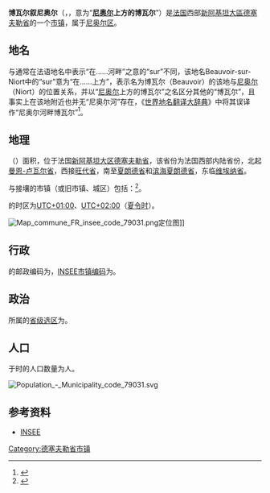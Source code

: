 {{noteTA|G1=法国地名}}
{{Infobox French commune
|arrondissement         = [[尼奥尔区|尼奥尔区]]
}}
'''博瓦尔叙尼奥尔'''（{{lang-fr|Beauvoir-sur-Niort}}，{{IPA-fr|bovwaʁ syʁ njɔʁ}}，意为“'''[[尼奥尔|尼奥尔]]上方的博瓦尔'''”）是[[法国|法国]]西部[[新阿基坦大區|新阿基坦大區]][[德塞夫勒省|德塞夫勒省]]的一个[[市镇_(法国)|市镇]]，属于[[尼奥尔区|尼奥尔区]]。

== 地名 ==
与通常在法语地名中表示“在……河畔”之意的“sur”不同，该地名Beauvoir-sur-Niort中的“sur”意为“在……上方”，表示名为博瓦尔（Beauvoir）的该地与[[尼奥尔|尼奥尔]]（Niort）的位置关系，并以“[[尼奥尔|尼奥尔]]上方的博瓦尔”之名区分其他的“博瓦尔”，且事实上在该地附近也并无“尼奥尔河”存在，《[[世界地名翻译大辞典|世界地名翻译大辞典]]》中将其误译作“尼奥尔河畔博瓦尔”<ref>{{Cite web|title=世界地名翻译大辞典|url=https://mall.cnki.net/reference/ref_search.aspx?bid=R200807101&inputText=Beauvoir-sur-Niort|accessdate=2020-08-02|work=mall.cnki.net}}</ref>。

== 地理 ==
{{PAGENAMEBASE}}（{{wikidata|property|linked|P625}}）面积{{wikidata|properties|P2046}}，位于法国[[新阿基坦大区|新阿基坦大区]][[德塞夫勒省|德塞夫勒省]]，该省份为法国西部内陆省份，北起[[曼恩-卢瓦尔省|曼恩-卢瓦尔省]]，西接[[旺代省|旺代省]]，南至[[夏朗德省|夏朗德省]]和[[滨海夏朗德省|滨海夏朗德省]]，东临[[维埃纳省|维埃纳省]]。

与{{PAGENAMEBASE}}接壤的市镇（或旧市镇、城区）包括：{{Wikidata|properties|linked|P47}}<ref name="geo">{{Cite web|url=https://www.geoportail.gouv.fr/carte|title=Carte|accessdate=2020-03-22|author=Géoportail|language=fr|publisher=Géoportail|archive-date=2017-01-29|archive-url=https://web.archive.org/web/20170129154129/https://www.geoportail.gouv.fr/carte/|dead-url=no}}</ref>。

{{PAGENAMEBASE}}的时区为[[UTC+01:00|UTC+01:00]]、[[UTC+02:00|UTC+02:00]]（[[夏时制|夏令时]]）。

[[File:Map_commune_FR_insee_code_79031.png|thumb]]定位图]]{{Clear|left}}
== 行政 ==
{{PAGENAMEBASE}}的邮政编码为{{wikidata|properties|P281}}，[[法国国家统计与经济研究所|INSEE市镇编码]]为{{wikidata|properties|P374}}。

== 政治 ==
{{PAGENAMEBASE}}所属的[[縣_(法國)|省级选区]]为{{WikidataLink|{{wikidata|properties|raw|best||P7938}}}}。

== 人口 ==
{{PAGENAMEBASE}}于{{wikidata|qualifier|P1082|P585}}时的人口数量为{{wikidata|property|raw|P1082}}人。

[[File:Population_-_Municipality_code_79031.svg|thumb]]{{Clear|left}}
== 参考资料 ==
{{Reflist}}
* [http://www.insee.fr/en/home/home_page.asp INSEE]{{Wayback|url=http://www.insee.fr/en/home/home_page.asp |date=20071124142010 }}

{{德塞夫勒省市镇}}
[[Category:德塞夫勒省市镇|Category:德塞夫勒省市镇]]
